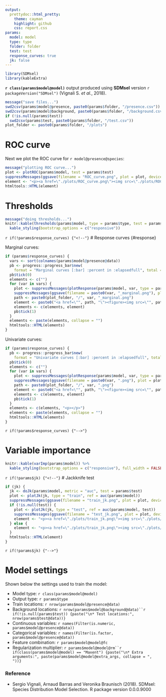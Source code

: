 ```yaml
---
output:
  prettydoc::html_pretty:
    theme: cayman
    highlight: github
    css: report.css
params:
  model: model
  type: type
  folder: folder
  test: test
  response_curves: true
  jk: false
---
```


```r
library(SDMsel)
library(kableExtra)
```

**`r class(params$model@model)`** output produced using **SDMsel** version `r packageVersion("SDMsel")` (Vignali S. *et al.*, 2018).

```r
message("save files...")
swd2csv(params$model@presence, paste0(params$folder, "/presence.csv"))
swd2csv(params$model@background, paste0(params$folder, "/background.csv"))
if (!is.null(params$test))
  swd2csv(params$test, paste0(params$folder, "/test.csv"))
plot_folder <- paste0(params$folder, "/plots")
```


# ROC curve

Next we plot the ROC curve for `r model@presence@species`:

```r
message("plotting ROC curve...")
plot <- plotROC(params$model, test = params$test)
suppressMessages(ggsave(filename = "ROC_curve.png", plot = plot, device = "png", path = plot_folder))
element <- "<p><a href=\"./plots/ROC_curve.png\"><img src=\"./plots/ROC_curve.png\" style=\"width: 70%; display: block; margin-left: auto; margin-right: auto;\"></a></p>"
htmltools::HTML(element)
```

# Thresholds

```r
message("doing thresholds...")
knitr::kable(thresholds(params$model, type = params$type, test = params$test), digits = 20) %>%
  kable_styling(bootstrap_options = c("responsive"))
```

`r if(!params$response_curves) {"<!--"}`
# Response curves {#response}

Marginal curves:

```r
if (params$response_curves) {
  vars <- sort(colnames(params$model@presence@data))
  pb <- progress::progress_bar$new(
    format = "Marginal curves [:bar] :percent in :elapsedfull", total = length(vars), clear = FALSE, width = 60, show_after = 0)
  pb$tick(0)
  elements <- c("")
  for (var in vars) {
    plot <- suppressMessages(plotResponse(params$model, var, type = params$type, marginal = TRUE, rug = TRUE))
    suppressMessages(ggsave(filename = paste0(var, "_marginal.png"), plot = plot, device = "png", path = plot_folder))
    path <- paste0(plot_folder, "/", var, "_marginal.png")
    element <- paste0("<a href=\"", path, "\"><figure><img src=\"", path, "\" title=\"", var, "\"><figcaption>", var, "</figcaption></figure></a>")
    elements <- c(elements, element)
    pb$tick(1)
  }
  elements <- paste(elements, collapse = "")
  htmltools::HTML(elements)
}
```

Univariate curves:

```r
if (params$response_curves) {
  pb <- progress::progress_bar$new(
    format = "Univariate curves [:bar] :percent in :elapsedfull", total = length(vars), clear = FALSE, width = 60, show_after = 0)
  pb$tick(0)
  elements <- c("")
  for (var in vars) {
    plot <- suppressMessages(plotResponse(params$model, var, type = params$type, marginal = FALSE, rug = TRUE))
    suppressMessages(ggsave(filename = paste0(var, ".png"), plot = plot, device = "png", path = plot_folder))
    path <- paste0(plot_folder, "/", var, ".png")
    element <- paste0("<a href=\"", path, "\"><figure><img src=\"", path, "\" title=\"", var, "\"><figcaption>", var, "</figcaption></figure></a>")
    elements <- c(elements, element)
    pb$tick(1)
  }
  elements <- c(elements, "<p></p>")
  elements <- paste(elements, collapse = "")
  htmltools::HTML(elements)
}
```
`r if(!params$response_curves) {"-->"}`

# Variable importance

```r
knitr::kable(varImp(params$model)) %>%
  kable_styling(bootstrap_options = c("responsive"), full_width = FALSE)
```

`r if(!params$jk) {"<!--"}`
# Jackknife test

```r
if (jk) {
  jk <- doJk(params$model, metric = "auc", test = params$test)
  plot <- plotJk(jk, type = "train", ref = auc(params$model))
  suppressMessages(ggsave(filename = "train_jk.png", plot = plot, device = "png", path = plot_folder))
  if (!is.null(test)) {
    plot <- plotJk(jk, type = "test", ref = auc(params$model, test))
    suppressMessages(ggsave(filename = "test_jk.png", plot = plot, device = "png", path = plot_folder))
    element <- "<p><a href=\"./plots/train_jk.png\"><img src=\"./plots/train_jk.png\" width=50%></a><a href=\"./plots/test_jk.png\"><img src=\"./plots/test_jk.png\" width=50%></a></p>"
  } else {
    element <- "<p><a href=\"./plots/train_jk.png\"><img src=\"./plots/train_jk.png\" style=\"width: 70%; display: block; margin-left: auto; margin-right: auto;\"></a></p>"
  }
  htmltools::HTML(element)
}
```
`r if(!params$jk) {"-->"}`

# Model settings

Shown below the settings used to train the model:

* Model type: `r class(params$model@model)`
* Output type: `r params$type`
* Train locations: `r nrow(params$model@presence@data)`
* Background locations: `r nrow(params$model@background@data)``r if(!is.null(params$test)) {paste("\n* Test locations:", nrow(params$test@data))}`
* Continuous variables: `r names(Filter(is.numeric, params$model@presence@data))`
* Categorical variables: `r names(Filter(is.factor, params$model@presence@data))`
* Feature combination: `r params$model@model@fc`
* Regularization multiplier: `r params$model@model@rm``r if(class(params$model@model) == "Maxent") {paste("\n* Extra arguments:", paste(params$model@model@extra_args, collapse = ", "))}`

### Reference

- Sergio Vignali, Arnaud Barras and Veronika Braunisch (2018). SDMsel: Species Distribution Model Selection. R package version 0.0.0.9000
